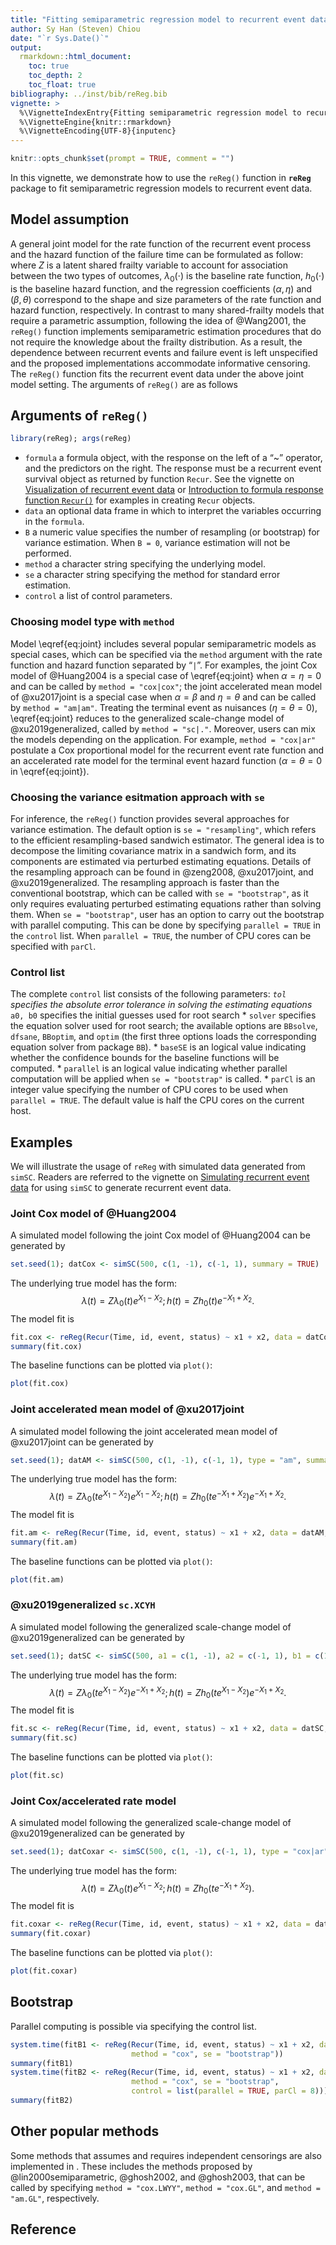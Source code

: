 ```yaml
---
title: "Fitting semiparametric regression model to recurrent event data"
author: Sy Han (Steven) Chiou
date: "`r Sys.Date()`"
output:
  rmarkdown::html_document:
    toc: true
    toc_depth: 2
    toc_float: true
bibliography: ../inst/bib/reReg.bib
vignette: >
  %\VignetteIndexEntry{Fitting semiparametric regression model to recurrent event data}
  %\VignetteEngine{knitr::rmarkdown}
  %\VignetteEncoding{UTF-8}{inputenc}
---
```


<script type="text/x-mathjax-config">
MathJax.Hub.Config({
  TeX: { equationNumbers: { autoNumber: "AMS" } }
});
</script>

```r
knitr::opts_chunk$set(prompt = TRUE, comment = "")
```	

In this vignette, we demonstrate how to use the `reReg()` function in __`reReg`__ package
to fit semiparametric regression models to recurrent event data.

## Model assumption
A general joint model for the rate function of the recurrent event process and
the hazard function of the failure time can be formulated as follow: 
\begin{equation}
\lambda(t) = Z \lambda_0(te^{X^\top\alpha})e^{X^\top\beta};
h(t) = Z h_0(te^{X^\top\eta})e^{X^\top\theta},
\label{eq:joint}
\end{equation}
where $Z$ is a latent shared frailty variable to account for association between the two types of
outcomes, $\lambda_0(\cdot)$ is the baseline rate function,
$h_0(\cdot)$ is the baseline hazard function, and the regression coefficients
$(\alpha, \eta)$ and $(\beta, \theta)$ correspond to the shape and size parameters 
of the rate function and hazard function, respectively.
In contrast to many shared-frailty models that require a parametric assumption,
<!--so that the likelihood method can be used to estimate the joint model,-->
following the idea of @Wang2001,
the `reReg()` function implements semiparametric estimation procedures that do not require the
knowledge about the frailty distribution.
As a result, the dependence between recurrent events and failure event is left unspecified
and the proposed implementations accommodate informative censoring.
The `reReg()` function fits the recurrent event data under the above joint model setting. 
The arguments of `reReg()` are as follows

## Arguments of `reReg()`
```r
library(reReg); args(reReg)
```

* `formula` a formula object, with the response on the left of a "~" operator, and the predictors on the right. 
The response must be a recurrent event survival object as returned by function `Recur`. 
See the vignette on [Visualization of recurrent event data](https://www.sychiou.com/reReg/articles/reReg-plots.html) or 
[Introduction to formula response function `Recur()`](https://wenjie-stat.me/reda/articles/reda-recur) for examples in creating `Recur` objects.
* `data` an optional data frame in which to interpret the variables occurring in the `formula`.
* `B` a numeric value specifies the number of resampling (or bootstrap) for variance estimation. 
When `B = 0`, variance estimation will not be performed.
* `method` a character string specifying the underlying model.
* `se` a character string specifying the method for standard error estimation. 
* `control` a list of control parameters.

### Choosing model type with `method`
Model \\eqref{eq:joint} includes several popular semiparametric models as special cases,
which can be specified via the `method` argument with the 
rate function and hazard function separated by "`|`".
For examples, the joint Cox model of @Huang2004 is a special case of
\\eqref{eq:joint} when $\alpha = \eta = 0$ and can be called by `method = "cox|cox"`;
the joint accelerated mean model of @xu2017joint is a special case when
$\alpha = \beta$ and $\eta = \theta$ and can be called by `method = "am|am"`.
<!--Another option is `ar` for the accerlated rate model ($\beta = \theta = 0$).-->
<!--When the primary interest is in the covariate effects on the risk of recurrent events and -->
Treating the terminal event as nuisances ($\eta = \theta = 0$),
\\eqref{eq:joint} reduces to the generalized scale-change model of
@xu2019generalized, called by `method = "sc|."`.
Moreover, users can mix the models depending on the application.
For example, `method = "cox|ar"` postulate a Cox proportional model for the recurrent event rate
function and an accelerated rate model for the terminal event hazard function
($\alpha = \theta = 0$ in \\eqref{eq:joint}). 

### Choosing the variance esitmation approach with `se`
For inference, the `reReg()` function provides several approaches for variance estimation.
The default option is `se = "resampling"`, which refers to the efficient resampling-based 
sandwich estimator.
The general idea is to decompose the limiting covariance matrix in a sandwich form, 
and its components are estimated via perturbed estimating equations.
Details of the resampling approach can be found in @zeng2008, @xu2017joint, and @xu2019generalized.
The resampling approach is faster than the conventional bootstrap, 
which can be called with `se = "bootstrap"`, 
as it only requires evaluating perturbed estimating equations rather than solving them.
When `se = "bootstrap"`, user has an option to carry out the bootstrap with parallel computing.
This can be done by specifying `parallel = TRUE` in the `control` list. 
When `parallel = TRUE`, the number of CPU cores can be specified with `parCl`.

### Control list

The complete `control` list consists of the following parameters:
  *`tol` specifies the absolute error tolerance in solving the estimating equations
  * `a0, b0` specifies the initial guesses used for root search
  * `solver` specifies the equation solver used for root search; 
  the available options are `BBsolve`, `dfsane`, `BBoptim`, and `optim` (the first three options loads the corresponding equation solver from package `BB`).
  * `baseSE` is an logical value indicating whether the confidence bounds for the baseline functions will be computed.
  * `parallel` is an logical value indicating whether parallel computation will be applied when `se = "bootstrap"` is called.
  * `parCl` is an integer value specifying the number of CPU cores to be used when `parallel = TRUE`.
  The default value is half the CPU cores on the current host.


## Examples
We will illustrate the usage of `reReg` with simulated data generated from `simSC`. 
Readers are referred to the vignette on [Simulating recurrent event data](https://www.sychiou.com/reReg/articles/reReg-sims.html)
for using `simSC` to generate recurrent event data.

### Joint Cox model of @Huang2004
A simulated model following the joint Cox model of @Huang2004 can be generated by
```R
set.seed(1); datCox <- simSC(500, c(1, -1), c(-1, 1), summary = TRUE)
```
The underlying true model has the form:
$$\lambda(t) = Z \lambda_0(t)e^{X_1 - X_2};
h(t) = Z h_0(t)e^{-X_1 + X_2}.$$
The model fit is
```R
fit.cox <- reReg(Recur(Time, id, event, status) ~ x1 + x2, data = datCox)
summary(fit.cox)
```
The baseline functions can be plotted via `plot()`: 
```R
plot(fit.cox)
```

### Joint accelerated mean model of @xu2017joint
A simulated model following the joint accelerated mean model of @xu2017joint can be generated by
```R
set.seed(1); datAM <- simSC(500, c(1, -1), c(-1, 1), type = "am", summary = TRUE)
```
The underlying true model has the form:
$$\lambda(t) = Z \lambda_0(te^{X_1 - X_2})e^{X_1 - X_2};
h(t) = Z h_0(te^{-X_1 + X_2})e^{-X_1 + X_2}.$$
The model fit is
```R
fit.am <- reReg(Recur(Time, id, event, status) ~ x1 + x2, data = datAM, method = "am")
summary(fit.am)
```
The baseline functions can be plotted via `plot()`: 
```R
plot(fit.am)
```

### @xu2019generalized `sc.XCYH` 
A simulated model following the generalized scale-change model of @xu2019generalized can be generated by
```R
set.seed(1); datSC <- simSC(500, a1 = c(1, -1), a2 = c(-1, 1), b1 = c(1, -1), b2 = c(-1, 1), type = "sc", summary = TRUE)
```
The underlying true model has the form:
$$\lambda(t) = Z \lambda_0(te^{X_1 - X_2})e^{-X_1 + X_2};
h(t) = Z h_0(te^{X_1 - X_2})e^{-X_1 + X_2}.$$
The model fit is
```R
fit.sc <- reReg(Recur(Time, id, event, status) ~ x1 + x2, data = datSC, method = "sc")
summary(fit.sc)
```
The baseline functions can be plotted via `plot()`: 
```R
plot(fit.sc)
```

### Joint Cox/accelerated rate model
A simulated model following the generalized scale-change model of @xu2019generalized can be generated by
```R
set.seed(1); datCoxar <- simSC(500, c(1, -1), c(-1, 1), type = "cox|ar", summary = TRUE)
```
The underlying true model has the form:
$$\lambda(t) = Z \lambda_0(t)e^{X_1 - X_2};
h(t) = Z h_0(te^{-X_1 + X_2}).$$
The model fit is
```R
fit.coxar <- reReg(Recur(Time, id, event, status) ~ x1 + x2, data = datCoxar, method = "cox|ar")
summary(fit.coxar)
```
The baseline functions can be plotted via `plot()`: 
```R
plot(fit.coxar)
```

## Bootstrap
Parallel computing is possible via specifying the control list.
```r
system.time(fitB1 <- reReg(Recur(Time, id, event, status) ~ x1 + x2, data = datCox, 
                           method = "cox", se = "bootstrap"))
summary(fitB1)
system.time(fitB2 <- reReg(Recur(Time, id, event, status) ~ x1 + x2, data = datCox, 
                           method = "cox", se = "bootstrap", 
                           control = list(parallel = TRUE, parCl = 8)))
summary(fitB2)
```

## Other popular methods
Some methods that assumes \code{Z = 1} and requires independent
censorings are also implemented in \code{reReg}. 
These includes the methods proposed by 
@lin2000semiparametric, @ghosh2002, and @ghosh2003, that can be called by specifying 
`method = "cox.LWYY"`, `method = "cox.GL"`, and `method = "am.GL"`, respectively.

## Reference